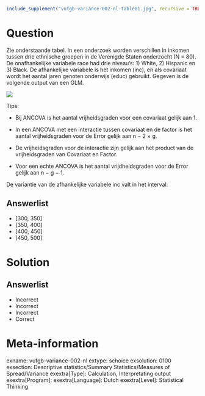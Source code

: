 ```r
include_supplement("vufgb-variance-002-nl-table01.jpg", recursive = TRUE)
```

Question
========
  
Zie onderstaande tabel. In een onderzoek worden verschillen in inkomen tussen drie ethnische groepen in de Verenigde Staten onderzocht (N = 80). De onafhankelijke variabele race had drie niveau’s: 1) White, 2) Hispanic en 3) Black. De afhankelijke variabele is het inkomen (inc), en als covariaat wordt het aantal jaren genoten onderwijs (educ) gebruikt. Gegeven is de volgende output van een GLM.

![](vufgb-variance-002-nl-table01.jpg)
  
Tips:

- Bij ANCOVA is het aantal vrijheidsgraden voor een covariaat gelijk aan 1. 

- In een ANCOVA met een interactie tussen covariaat en de factor is het aantal vrijheidsgraden voor de Error gelijk aan n − 2 × g.

- De vrijheidsgraden voor de interactie zijn gelijk aan het product van de vrijheidsgraden van Covariaat en Factor.

- Voor een echte ANCOVA is het aantal vrijdheidsgraden voor de Error gelijk aan n − g − 1.

De variantie van de afhankelijke variabele inc valt in het interval:

Answerlist
----------
* [300, 350]
* [350, 400]
* [400, 450]
* [450, 500]


Solution
========

Answerlist
----------
* Incorrect
* Incorrect
* Incorrect
* Correct

Meta-information
================
exname: vufgb-variance-002-nl
extype: schoice
exsolution: 0100
exsection: Descriptive statistics/Summary Statistics/Measures of Spread/Variance
exextra[Type]: Calculation, Interpretating output
exextra[Program]: 
exextra[Language]: Dutch
exextra[Level]: Statistical Thinking
